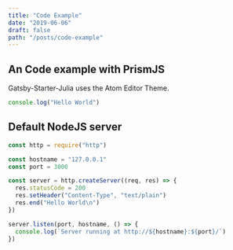 ```yaml
---
title: "Code Example"
date: "2019-06-06"
draft: false
path: "/posts/code-example"
---
```


## An Code example with PrismJS

Gatsby-Starter-Julia uses the Atom Editor Theme.

```js
console.log("Hello World")
```

## Default NodeJS server

```js
const http = require("http")

const hostname = "127.0.0.1"
const port = 3000

const server = http.createServer((req, res) => {
  res.statusCode = 200
  res.setHeader("Content-Type", "text/plain")
  res.end("Hello World\n")
})

server.listen(port, hostname, () => {
  console.log(`Server running at http://${hostname}:${port}/`)
})
```
